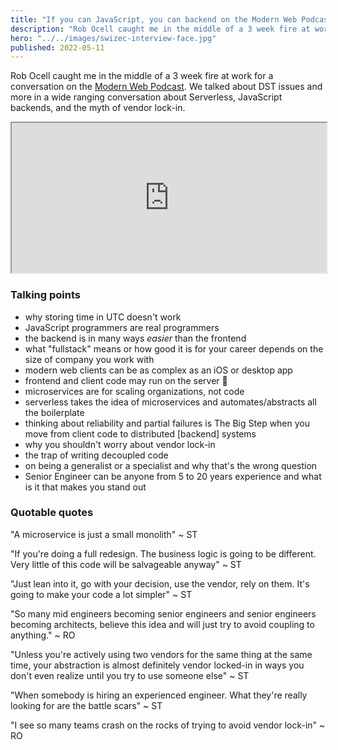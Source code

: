 ```yaml
---
title: "If you can JavaScript, you can backend on the Modern Web Podcast"
description: "Rob Ocell caught me in the middle of a 3 week fire at work for a conversation on the Modern Web Podcast. We talked about DST issues and more in a wide ranging conversation about Serverless, JavaScript backends, and the myth of vendor lock-in."
hero: "../../images/swizec-interview-face.jpg"
published: 2022-05-11
---
```


Rob Ocell caught me in the middle of a 3 week fire at work for a conversation on the [Modern Web Podcast](https://modernweb.podbean.com/e/s09e08-modern-web-podcast-if-you-can-javascript-you-can-frontend-with-swizec-teller/). We talked about DST issues and more in a wide ranging conversation about Serverless, JavaScript backends, and the myth of vendor lock-in.

<iframe
  title="Modern Web"
  allowtransparency="true"
  height="240"
  width="100%"
  style={{ border: "none", minWidth: "min(100%, 430px)" }}
  scrolling="no"
  data-name="pb-iframe-player"
  src="https://www.podbean.com/player-v2/?i=3m5bz-f0593-pbblog-playlist&share=1&download=1&fonts=Arial&skin=1&font-color=&rtl=0&logo_link=&btn-skin=7&size=240"
  allowfullscreen=""
></iframe>

### Talking points

- why storing time in UTC doesn't work
- JavaScript programmers are real programmers
- the backend is in many ways _easier_ than the frontend
- what "fullstack" means or how good it is for your career depends on the size of company you work with
- modern web clients can be as complex as an iOS or desktop app
- frontend and client code may run on the server 🤯
- microservices are for scaling organizations, not code
- serverless takes the idea of microservices and automates/abstracts all the boilerplate
- thinking about reliability and partial failures is The Big Step when you move from client code to distributed [backend] systems
- why you shouldn't worry about vendor lock-in
- the trap of writing decoupled code
- on being a generalist or a specialist and why that's the wrong question
- Senior Engineer can be anyone from 5 to 20 years experience and what is it that makes you stand out

### Quotable quotes

"A microservice is just a small monolith" ~ ST

"If you're doing a full redesign. The business logic is going to be different. Very little of this code will be salvageable anyway" ~ ST

"Just lean into it, go with your decision, use the vendor, rely on them. It's going to make your code a lot simpler" ~ ST

"So many mid engineers becoming senior engineers and senior engineers becoming architects, believe this idea and will just try to avoid coupling to anything." ~ RO

"Unless you're actively using two vendors for the same thing at the same time, your abstraction is almost definitely vendor locked-in in ways you don't even realize until you try to use someone else" ~ ST

"When somebody is hiring an experienced engineer. What they're really looking for are the battle scars" ~ ST

"I see so many teams crash on the rocks of trying to avoid vendor lock-in" ~ RO
